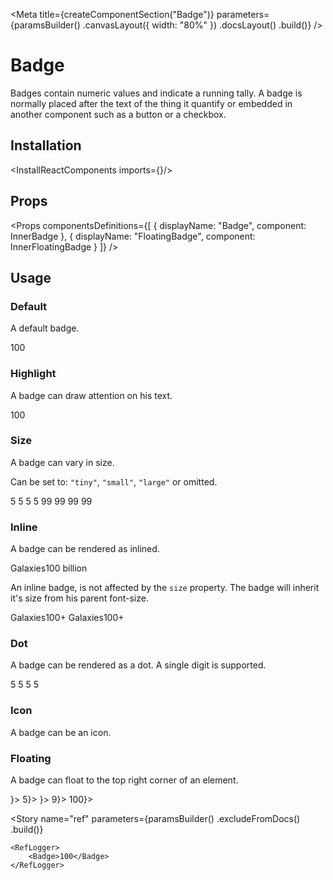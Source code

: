
<Meta
    title={createComponentSection("Badge")}
    parameters={paramsBuilder()
        .canvasLayout({ width: "80%" })
        .docsLayout(<ReactComponentsLayout sourcePath="/packages/react-components/src/badge" />)
        .build()}
/>

# Badge

Badges contain numeric values and indicate a running tally. A badge is normally placed after the text of the thing it quantify or embedded in another component such as a button or a checkbox.

## Installation

<InstallReactComponents imports={<Imports />}/>

## Props

<Props
    componentsDefinitions={[
        { displayName: "Badge", component: InnerBadge },
        { displayName: "FloatingBadge", component: InnerFloatingBadge }
    ]}
/>

## Usage

### Default

A default badge.

<Preview>
    <Story name="default">
        <Badge>100</Badge>
    </Story>
</Preview>

### Highlight

A badge can draw attention on his text.

<Preview>
    <Story name="highlight">
        <Badge highlight>100</Badge>
    </Story>
</Preview>

### Size

A badge can vary in size.

Can be set to: `"tiny"`, `"small"`, `"large"` or omitted.

<Preview>
    <Story name="size">
        <VerticalStack>
            <Stack align="end">
                <Badge size="tiny">5</Badge>
                <Badge size="small">5</Badge>
                <Badge>5</Badge>
                <Badge size="large">5</Badge>
            </Stack>
            <Stack align="end">
                <Badge size="tiny">99</Badge>
                <Badge size="small">99</Badge>
                <Badge>99</Badge>
                <Badge size="large">99</Badge>
            </Stack>
        </VerticalStack>
    </Story>
</Preview>

### Inline

A badge can be rendered as inlined.

<Preview>
    <Story name="inline">
        <span>Galaxies<Badge variant="inline">100 billion</Badge></span>
    </Story>
</Preview>

An inline badge, is not affected by the `size` property. The badge will inherit it's size from his parent font-size.

<Preview>
    <Story name="inline size">
        <VerticalStack>
            <span className="f5">Galaxies<Badge variant="inline">100+</Badge></span>
            <span className="f4">Galaxies<Badge variant="inline">100+</Badge></span>
        </VerticalStack>
    </Story>
</Preview>

### Dot

A badge can be rendered as a dot. A single digit is supported.

<Preview>
    <Story name="dot">
        <VerticalStack>
            <Stack align="end">
                <Badge variant="dot" size="tiny" />
                <Badge variant="dot" size="small" />
                <Badge variant="dot" />
                <Badge variant="dot" size="large" />
            </Stack>
            <Stack align="end">
                <Badge variant="dot" size="tiny">5</Badge>
                <Badge variant="dot" size="small">5</Badge>
                <Badge variant="dot">5</Badge>
                <Badge variant="dot" size="large">5</Badge>
            </Stack>
        </VerticalStack>
    </Story>
</Preview>

### Icon

A badge can be an icon.

<Preview>
    <Story name="icon">
        <Stack align="end">
            <Badge variant="icon" size="tiny"><CheckCircleIcon /></Badge>
            <Badge variant="icon" size="small"><CheckCircleIcon /></Badge>
            <Badge variant="icon"><CheckCircleIcon /></Badge>
            <Badge variant="icon" size="large"><CheckCircleIcon /></Badge>
        </Stack>
    </Story>
</Preview>

### Floating

A badge can float to the top right corner of an element.

<Preview>
    <Story name="floating">
        <Stack>
            <FloatingBadge badge={<Badge variant="dot" />}>
                <Square />
            </FloatingBadge>
            <FloatingBadge badge={<Badge variant="dot" size="tiny">5</Badge>}>
                <Square />
            </FloatingBadge>
            <FloatingBadge badge={<Badge variant="icon"><CheckCircleIcon /></Badge>}>
                <Square />
            </FloatingBadge>
            <FloatingBadge badge={<Badge>9</Badge>}>
                <Square />
            </FloatingBadge>
            <FloatingBadge badge={<Badge>100</Badge>}>
                <Square />
            </FloatingBadge>
        </Stack>
    </Story>
</Preview>

<Story
    name="ref"
    parameters={paramsBuilder()
        .excludeFromDocs()
        .build()}
>
    <RefLogger>
        <Badge>100</Badge>
    </RefLogger>
</Story>


